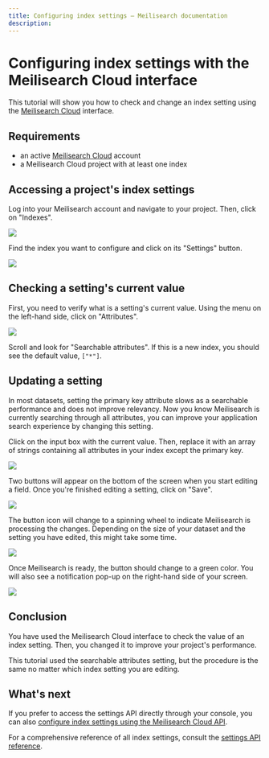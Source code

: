 ```yaml
---
title: Configuring index settings — Meilisearch documentation
description: 
---
```


# Configuring index settings with the Meilisearch Cloud interface

This tutorial will show you how to check and change an index setting using the [Meilisearch Cloud](https://cloud.meilisearch.com) interface.

## Requirements

- an active [Meilisearch Cloud](https://cloud.meilisearch.com) account
- a Meilisearch Cloud project with at least one index

## Accessing a project's index settings

Log into your Meilisearch account and navigate to your project. Then, click on "Indexes".

![](https://raw.githubusercontent.com/meilisearch/documentation/cloud-index-settings/assets/images/cloud-index-settings/01-indexes-tab.png)

Find the index you want to configure and click on its "Settings" button.

![](https://raw.githubusercontent.com/meilisearch/documentation/cloud-index-settings/assets/images/cloud-index-settings/02-index-settings.png)

## Checking a setting's current value

First, you need to verify what is a setting's current value. Using the menu on the left-hand side, click on "Attributes". 

![](https://raw.githubusercontent.com/meilisearch/documentation/cloud-index-settings/assets/images/cloud-index-settings/03-general-settings.png)

Scroll and look for "Searchable attributes". If this is a new index, you should see the default value, `["*"]`.

## Updating a setting

In most datasets, setting the primary key attribute slows as a searchable performance and does not improve relevancy. Now you know Meilisearch is currently searching through all attributes, you can improve your application search experience by changing this setting.

Click on the input box with the current value. Then, replace it with an array of strings containing all attributes in your index except the primary key.

![](https://raw.githubusercontent.com/meilisearch/documentation/cloud-index-settings/assets/images/cloud-index-settings/04-searchable-attributes.png)

Two buttons will appear on the bottom of the screen when you start editing a field. Once you're finished editing a setting, click on "Save".

![](https://raw.githubusercontent.com/meilisearch/documentation/cloud-index-settings/assets/images/cloud-index-settings/05-save.png)

The button icon will change to a spinning wheel to indicate Meilisearch is processing the changes. Depending on the size of your dataset and the setting you have edited, this might take some time.

![](https://raw.githubusercontent.com/meilisearch/documentation/cloud-index-settings/assets/images/cloud-index-settings/06-saving.png)

Once Meilisearch is ready, the button should change to a green color. You will also see a notification pop-up on the right-hand side of your screen.

![](https://raw.githubusercontent.com/meilisearch/documentation/cloud-index-settings/assets/images/cloud-index-settings/07-saved.png)

## Conclusion

You have used the Meilisearch Cloud interface to check the value of an index setting. Then, you changed it to improve your project's performance.

This tutorial used the searchable attributes setting, but the procedure is the same no matter which index setting you are editing.

## What's next

If you prefer to access the settings API directly through your console, you can also [configure index settings using the Meilisearch Cloud API](/learn/configuring_index_settings_with_api).

For a comprehensive reference of all index settings, consult the [settings API reference](/reference/api/settings). 
